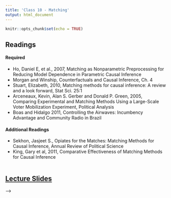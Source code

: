 ```yaml
---
title: 'Class 10 - Matching'
output: html_document
---
```


```r
knitr::opts_chunk$set(echo = TRUE)
```

## Readings
#### Required
- Ho, Daniel E, et al., 2007, Matching as Nonparametric Preprocessing for Reducing Model Dependence in Parametric Causal Inference
- Morgan and Winship, Counterfactuals and Causal Inference, Ch. 4
- Stuart, Elizabeth, 2010, Matching methods for causal inference: A review and a look forward, Stat Sci. 25:1
- Arceneaux, Kevin, Alan S. Gerber and Donald P. Green, 2005, Comparing Experimental and Matching Methods Using a Large-Scale Voter Mobilization Experiment, Political Analysis
- Boas and Hidalgo 2011, Controlling the Airwaves: Incumbency Advantage and Community Radio in Brazil
<!-- - **[Ho, Daniel E, et al., 2007, Matching as Nonparametric Preprocessing for Reducing Model Dependence in Parametric Causal Inference, Political Analysis 15](Classes/Class_10/Readings/Ho et al 2007.pdf)** -->
<!-- - **[Morgan and Winship, Counterfactuals and Causal Inference, Ch. 4](Classes/Class_10/Readings/MW_Ch4.pdf)** -->
<!-- - **[Stuart, Elizabeth, 2010, Matching methods for causal inference: A review and a look forward, Stat Sci. 25:1](Classes/Class_10/Readings/Stuart 2010.pdf)** -->
<!-- - **[Arceneaux, Kevin, Alan S. Gerber and Donald P. Green, 2005, Comparing Experimental and Matching Methods Using a Large-Scale Voter Mobilization Experiment, Political Analysis](Classes/Class_10/Readings/Gerber and Green 2005.pdf)** -->
<!-- - **[Boas and Hidalgo 2011, Controlling the Airwaves: Incumbency Advantage and Community Radio in Brazil](Classes/Class_10/Replication/Boas_and_Hidalgo_2011.pdf)** -->

#### Additional Readings
- Sekhon, Jasjeet S., Opiates for the Matches: Matching Methods for Causal Inference, Annual Review of Political Science
- King, Gary et al, 2011, Comparative Effectiveness of Matching Methods for Causal Inference
<!-- - [Sekhon, Jasjeet S., Opiates for the Matches: Matching Methods for Causal Inference, Annual Review of Political Science](Classes/Class_10/Readings/Sekhon 2009.pdf) -->
<!-- - [King, Gary et al, 2011, Comparative Effectiveness of Matching Methods for Causal Inference](Classes/Class_10/Readings/King et al 2011.pdf) -->
<br> </br>

## [Lecture Slides](Classes/Class_10/Slides_Matching_v1.pdf)

<!-- ## [Lab Exercise to Complete during Class](Classes/Class_10/Lab_Exercise/Exercise_Matching_v4.pdf)  -->
<!--   - [Suggested Responses](Classes/Class_10/Lab_Exercise/Exercise_Matching_v4_Suggested_Responses.pdf) -->

<!-- ## Replication Exercise  -->
<!--  - [Exercise](Classes/Class_10/Replication/Replication_Matching_v2.pdf) -->
<!--  - Paper - Boas and Hidalgo 2011, Controlling the Airwaves: Incumbency Advantage and Community Radio in Brazil -->

<!--  <!-- - [Paper - Boas and Hidalgo 2011, Controlling the Airwaves: Incumbency Advantage and Community Radio in Brazil](Classes/Class_10/Replication/Boas_and_Hidalgo_2011.pdf)  --> -->
<!--  - [Data](Classes/Class_10/Replication/Boas_Hidalgo.csv)  -->
<!--  - [Suggested Responses](Classes/Class_10/Replication/Replication_Matching_v2_Suggested_Responses.pdf) -->
